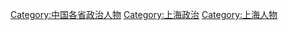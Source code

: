 [[Category:中国各省政治人物|Category:中国各省政治人物]]
[[Category:上海政治|Category:上海政治]]
[[Category:上海人物|Category:上海人物]]